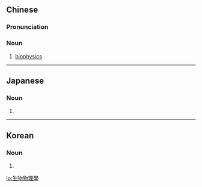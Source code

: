 {{also|生物物理学}}
==Chinese==
{{zh-forms|type=23|s=生物物理学}}
{{wikipedia|lang=zh}}

===Pronunciation===
{{zh-pron
|m=shēngwùwùlǐxué
|cat=n
}}

===Noun===
{{zh-noun}}

# [[biophysics]]

{{zh-cat|Sciences}}

----

==Japanese==
{{ja-kanjitab|せい|ぶつ|ぶつ|り|がく|yomi=o}}

===Noun===
{{ja-noun|shin=生物物理学|せいぶつ ぶつりがく}}

# {{kyujitai of|生物物理学|lang=ja||[[biophysics]]}}

----

==Korean==
{{ko-hanjatab}}

===Noun===
{{ko-noun|hangeul=생물물리학}}

# {{hanja form of|생물물리학|[[biophysics]]}}

[[io:生物物理學]]